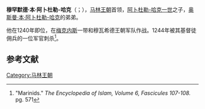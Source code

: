 {{Infobox royalty
|title               =
| name               =穆罕默德·本·阿卜杜勒-哈克
| image              =
| caption            =
| succession         =[[马林王朝|马林王朝]]首领
| reign1             =1240 – 1244
| predecessor1       =[[奥斯曼·本·阿卜杜勒-哈克|奥斯曼·本·阿卜杜勒-哈克]]
| successor1         =[[阿布·叶海亚·本·阿卜杜勒-哈克|阿布·叶海亚·本·阿卜杜勒-哈克]]

| spouse             =
| issue              =
| house              =[[马林王朝|马林王朝]]
| house-type         =王朝
| father             =[[阿卜杜勒-哈克一世|阿卜杜勒-哈克一世]]
| mother             =
| birth_date         =1202年
| birth_place        =
| death_date         =1244年
| death_place        =
| religion           =[[伊斯兰教|伊斯兰教]]
|}}
'''穆罕默德·本·阿卜杜勒-哈克'''（{{lang-ar|محمد بن عَبد الحَقّ}}；{{bd|1202年||1244年}}），[[马林王朝|马林王朝]]首领，[[阿卜杜勒-哈克一世|阿卜杜勒-哈克一世]]之子，[[奥斯曼·本·阿卜杜勒-哈克|奥斯曼·本·阿卜杜勒-哈克]]的弟弟。

他在1240年即位，在[[梅克内斯|梅克内斯]]一带和穆瓦希德王朝军队作战。1244年被其基督徒佣兵的一位军官刺杀<ref>"Marinids." ''The Encyclopedia of Islam, Volume 6, Fascicules 107-108.'' pg. 571</ref>。

==参考文献==
{{reflist}}

{{S-start}}
{{Succession box|
 before=[[奥斯曼·本·阿卜杜勒-哈克|奥斯曼·本·阿卜杜勒-哈克]]|
 title=[[马林王朝|马林王朝]]| 
 years=1240–1244|
 after=[[阿布·叶海亚·本·阿卜杜勒-哈克|阿布·叶海亚·本·阿卜杜勒-哈克]]
}}
{{S-end}}


{{DEFAULTSORT:Muhammad Ibn Abd Al-Haqq}}
[[Category:马林王朝|Category:马林王朝]]